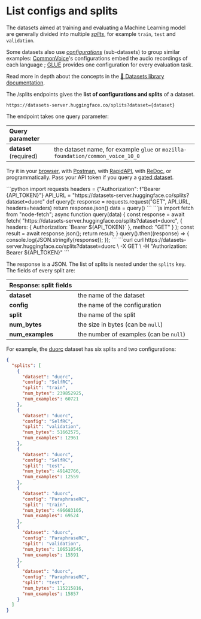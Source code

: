 # List configs and splits

The datasets aimed at training and evaluating a Machine Learning model are generally divided into multiple _[splits](https://huggingface.co/docs/datasets/load_hub#splits)_, for example `train`, `test` and `validation`.

Some datasets also use _[configurations](https://huggingface.co/docs/datasets/load_hub#configurations)_ (sub-datasets) to group similar examples: [CommonVoice](https://huggingface.co/datasets/mozilla-foundation/common_voice_10_0)'s configurations embed the audio recordings of each language ; [GLUE](https://huggingface.co/datasets/glue) provides one configuration for every evaluation task.

Read more in depth about the concepts in the [🤗 Datasets library documentation](https://huggingface.co/docs/datasets).

The /splits endpoints gives the **list of configurations and splits** of a dataset.

```
https://datasets-server.huggingface.co/splits?dataset={dataset}
```

The endpoint takes one query parameter:

| Query parameter        |                                                                                |
| :--------------------- | :----------------------------------------------------------------------------- |
| **dataset** (required) | the dataset name, for example `glue` or `mozilla-foundation/common_voice_10_0` |

Try it in your [browser](https://huggingface.co/datasets/splits?dataset=duorc), with [Postman](https://www.postman.com/huggingface/workspace/hugging-face-apis/request/23242779-f0cde3b9-c2ee-4062-aaca-65c4cfdd96f8), with [RapidAPI](https://rapidapi.com/hugging-face-hugging-face-default/api/hugging-face-datasets-api), with [ReDoc](https://redocly.github.io/redoc/?url=https://datasets-server.huggingface.co/openapi.json#operation/listSplits), or programmatically. Pass your API token if you query a [gated dataset](https://huggingface.co/docs/hub/datasets-gated).

<inferencesnippet>
<python>
```python
import requests
headers = {"Authorization": f"Bearer {API_TOKEN}"}
API_URL = "https://datasets-server.huggingface.co/splits?dataset=duorc"
def query():
    response = requests.request("GET", API_URL, headers=headers)
    return response.json()
data = query()
```
</python>
<js>
```js
import fetch from "node-fetch";
async function query(data) {
    const response = await fetch(
        "https://datasets-server.huggingface.co/splits?dataset=duorc",
        {
            headers: { Authorization: `Bearer ${API_TOKEN}` },
            method: "GET"
        }
    );
    const result = await response.json();
    return result;
}
query().then((response) => {
    console.log(JSON.stringify(response));
});
```
</js>
<curl>
```curl
curl https://datasets-server.huggingface.co/splits?dataset=duorc \
        -X GET \
        -H "Authorization: Bearer ${API_TOKEN}"
```
</curl>
</inferencesnippet>

The response is a JSON. The list of splits is nested under the `splits` key. The fields of every split are:

| Response: split fields |                                        |
| :--------------------- | :------------------------------------- |
| **dataset**            | the name of the dataset                |
| **config**             | the name of the configuration          |
| **split**              | the name of the split                  |
| **num_bytes**          | the size in bytes (can be `null`)      |
| **num_examples**       | the number of examples (can be `null`) |

For example, the [duorc](https://huggingface.co/datasets/duorc) dataset has six splits and two configurations:

```json
{
  "splits": [
    {
      "dataset": "duorc",
      "config": "SelfRC",
      "split": "train",
      "num_bytes": 239852925,
      "num_examples": 60721
    },
    {
      "dataset": "duorc",
      "config": "SelfRC",
      "split": "validation",
      "num_bytes": 51662575,
      "num_examples": 12961
    },
    {
      "dataset": "duorc",
      "config": "SelfRC",
      "split": "test",
      "num_bytes": 49142766,
      "num_examples": 12559
    },
    {
      "dataset": "duorc",
      "config": "ParaphraseRC",
      "split": "train",
      "num_bytes": 496683105,
      "num_examples": 69524
    },
    {
      "dataset": "duorc",
      "config": "ParaphraseRC",
      "split": "validation",
      "num_bytes": 106510545,
      "num_examples": 15591
    },
    {
      "dataset": "duorc",
      "config": "ParaphraseRC",
      "split": "test",
      "num_bytes": 115215816,
      "num_examples": 15857
    }
  ]
}
```

